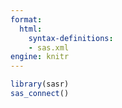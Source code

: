 ```yaml
---
format:
  html:
    syntax-definitions: 
    - sas.xml
engine: knitr
---
```


```r
library(sasr)
sas_connect()
```

```sas

```

